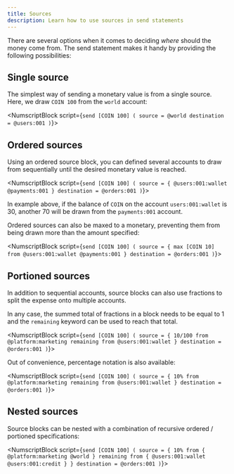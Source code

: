 ```yaml
---
title: Sources
description: Learn how to use sources in send statements
---
```


There are several options when it comes to deciding _where_ should the money come from. The send statement makes it handy by providing the following possibilities:

## Single source

The simplest way of sending a monetary value is from a single source. Here, we draw `COIN 100` from the `world` account:

<NumscriptBlock script={`send [COIN 100] (
  source = @world
  destination = @users:001
)`}></NumscriptBlock>

## Ordered sources

Using an ordered source block, you can defined several accounts to draw from sequentially until the desired monetary value is reached.

<NumscriptBlock script={`send [COIN 100] (
  source = {
    @users:001:wallet
    @payments:001
  }
  destination = @orders:001
)`}></NumscriptBlock>

In example above, if the balance of `COIN` on the account `users:001:wallet` is 30, another 70 will be drawn from the `payments:001` account.

Ordered sources can also be maxed to a monetary, preventing them from being drawn more than the amount specified:

<NumscriptBlock script={`send [COIN 100] (
  source = {
    max [COIN 10] from @users:001:wallet
    @payments:001
  }
  destination = @orders:001
)`}></NumscriptBlock>

## Portioned sources

In addition to sequential accounts, source blocks can also use fractions to split the expense onto multiple accounts.

In any case, the summed total of fractions in a block needs to be equal to 1 and the `remaining` keyword can be used to reach that total.

<NumscriptBlock script={`send [COIN 100] (
  source = {
    10/100 from @platform:marketing
    remaining from @users:001:wallet
  }
  destination = @orders:001
)`}></NumscriptBlock>

Out of convenience, percentage notation is also available:

<NumscriptBlock script={`send [COIN 100] (
  source = {
    10% from @platform:marketing
    remaining from @users:001:wallet
  }
  destination = @orders:001
)`}></NumscriptBlock>

## Nested sources

Source blocks can be nested with a combination of recursive ordered / portioned specifications:

<NumscriptBlock script={`send [COIN 100] (
  source = {
    10% from {
      @platform:marketing
      @world
    }
    remaining from {
      @users:001:wallet
      @users:001:credit
    }
  }
  destination = @orders:001
)`}></NumscriptBlock>
